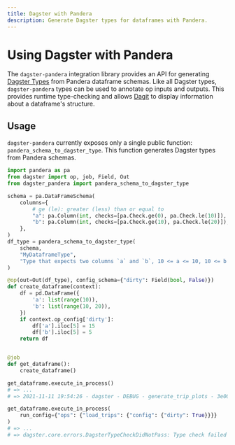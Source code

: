 ```yaml
---
title: Dagster with Pandera
description: Generate Dagster types for dataframes with Pandera.
---
```


# Using Dagster with Pandera

The `dagster-pandera` integration library provides an API for generating [Dagster Types](/concepts/types) from Pandera dataframe schemas. Like all Dagster types, `dagster-pandera` types can be used to annotate op inputs and outputs. This provides runtime type-checking and allows [Dagit](/concepts/dagit/dagit) to display information about a dataframe's structure.

## Usage

`dagster-pandera` currently exposes only a single public function: `pandera_schema_to_dagster_type`. This function generates Dagster types from Pandera schemas.


```python
import pandera as pa
from dagster import op, job, Field, Out
from dagster_pandera import pandera_schema_to_dagster_type

schema = pa.DataFrameSchema(
    columns={
        # ge (le): greater (less) than or equal to
        "a": pa.Column(int, checks=[pa.Check.ge(0), pa.Check.le(10)]),
        "b": pa.Column(int, checks=[pa.Check.ge(10), pa.Check.le(20)]),
    },
)
df_type = pandera_schema_to_dagster_type(
    schema,
    "MyDataframeType",
    "Type that expects two columns `a` and `b`, 10 <= a <= 10, 10 <= b <= 20.",
)

@op(out=Out(df_type), config_schema={"dirty": Field(bool, False)})
def create_dataframe(context):
    df = pd.DataFrame({
        'a': list(range(10)),
        'b': list(range(10, 20)),
    })
    if context.op_config['dirty']:
        df['a'].iloc[5] = 15
        df['b'].iloc[5] = 5
    return df


@job
def get_dataframe():
    create_dataframe()

get_dataframe.execute_in_process()
# => ...
# => 2021-11-11 19:54:26 - dagster - DEBUG - generate_trip_plots - 3e00e9e3-27f3-490e-b1bd-ec17b92e5599 - 28168 - RUN_SUCCESS - Finished execution of run for "generate_trip_plots".

get_dataframe.execute_in_process(
    run_config={"ops": {"load_trips": {"config": {"dirty": True}}}}
)
# => ...
# => dagster.core.errors.DagsterTypeCheckDidNotPass: Type check failed for step output "result" - expected type "MyDataframeType".
```


